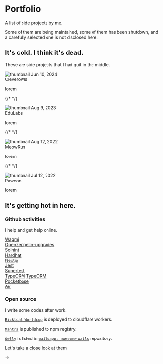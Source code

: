 
# Portfolio

A list of side projects by me.

Some of them are being maintained, some of them has been shutdown,
and a carefully selected one is not disclosed here.

## It's cold. I think it's dead.

These are side projects that I had quit in the middle.

<div
  style={{
    display: "grid",
    placeItems: "left",
    gap: "2rem",
  }}
>

<div style={{ display: "flex", justifyContent: "left", gap: "2rem" }}>
  <div>
    <img
      style={{ width: "75px", backgroundColor: "white", borderRadius: "15px" }}
      src={`${PUB_DIR_PATH}` + "tombstone.svg"}
      alt="thumbnail"
    />
    <span>Jun 10, 2024</span>
  </div>
  <div>
    <span>Cleverowls</span>
    <p>lorem</p>
  </div>
</div>

{/*  */}

<div style={{ display: "flex", justifyContent: "left", gap: "2rem" }}>
  <div>
    <img
      style={{ width: "75px", backgroundColor: "white", borderRadius: "15px" }}
      src={`${PUB_DIR_PATH}` + "tombstone.svg"}
      alt="thumbnail"
    />
    <span>Aug 9, 2023</span>
  </div>
  <div>
    <span>EduLabs</span>
    <p>lorem</p>
  </div>
</div>

{/*  */}

<div style={{ display: "flex", justifyContent: "left", gap: "2rem" }}>
  <div>
    <img
      style={{ width: "75px", backgroundColor: "white", borderRadius: "15px" }}
      src={`${PUB_DIR_PATH}` + "tombstone.svg"}
      alt="thumbnail"
    />
    <span>Aug 12, 2022</span>
  </div>
  <div>
    <span>MeowRun</span>
    <p>lorem</p>
  </div>
</div>

{/*  */}

<div style={{ display: "flex", justifyContent: "left", gap: "2rem" }}>
  <div>
    <img
      style={{ width: "75px", backgroundColor: "white", borderRadius: "15px" }}
      src={`${PUB_DIR_PATH}` + "tombstone.svg"}
      alt="thumbnail"
    />
    <span>Jul 12, 2022</span>
  </div>
  <div>
    <span>Pawcon</span>
    <p>lorem</p>
  </div>
</div>

</div>

## It's getting hot in here.

### Github activities

I help and get help online.

[Wagmi](https://github.com/wagmi-dev/wagmi/issues/1948) <br/>
[Openzeppelin-upgrades](https://github.com/OpenZeppelin/openzeppelin-upgrades/issues/623) <br/>
[Solhint](https://github.com/protofire/solhint/issues/354) <br/>
[Hardhat](https://github.com/NomicFoundation/hardhat/issues/3385) <br/>
[Nextjs](https://github.com/vercel/next.js/issues/49565) <br/>
[Jest](https://stackoverflow.com/questions/69164606/jest-cannot-log-after-tests-are-done-having-problems-on-import-of-functions) <br/>
[Supertest](https://github.com/mtbrault/nextjs-http-supertest/issues/12) <br/>
[TypeORM](https://github.com/typeorm/typeorm/issues/2797#issuecomment-2341067527)
[TypeORM](https://github.com/typeorm/typeorm/issues/2797#issuecomment-2341067527) <br/>
[Pocketbase](https://github.com/pocketbase/pocketbase/issues/3903#issuecomment-2636337473) <br/>
[Air](https://github.com/air-verse/air/issues/761#issuecomment-3369196116)

### Open source

I write some codes after work.

[`Ricktcal Worldcup`](https://github.com/developerasun/ricktcal-worldcup) is deployed to cloudflare workers.

[`Mantra`](https://github.com/asunlabs/mantra) is published to npm registry.

[`Owlly`](https://github.com/developerasun/owlly) is listed in [`wailsapp: awesome-wails`](https://github.com/wailsapp/awesome-wails?tab=readme-ov-file#open-source) repository.

Let's take a close look at them

→

